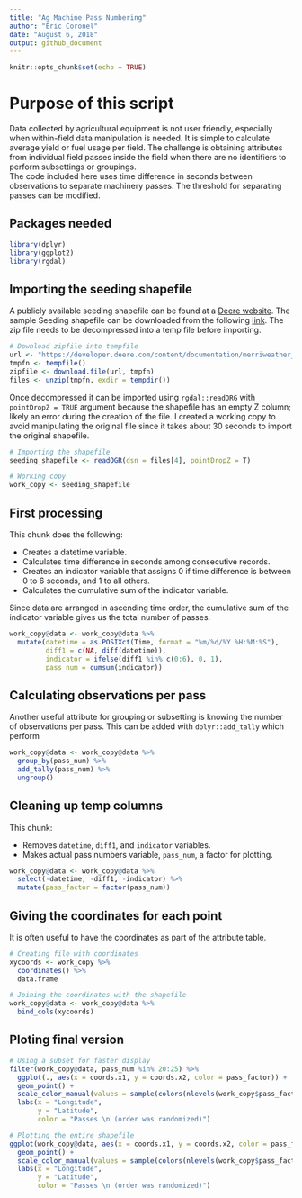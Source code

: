 ```yaml
---
title: "Ag Machine Pass Numbering"
author: "Eric Coronel"
date: "August 6, 2018"
output: github_document
---
```


```r
knitr::opts_chunk$set(echo = TRUE)
```

# Purpose of this script

Data collected by agricultural equipment is not user friendly, especially when within-field data manipulation is needed. It is simple to calculate average yield or fuel usage per field. The challenge is obtaining attributes from individual field passes inside the field when there are no identifiers to perform subsettings or groupings.  
The code included here uses time difference in seconds between observations to separate machinery passes. The threshold for separating passes can be modified.

## Packages needed
```r

library(dplyr)
library(ggplot2)
library(rgdal)

```

## Importing the seeding shapefile

A publicly available seeding shapefile can be found at a [Deere website](https://developer.deere.com/#!documentation&doc=.%2Fmyjohndeere%2FfieldOperations.htm&anchor=). The sample Seeding shapefile can be downloaded from the following [link](https://developer.deere.com/content/documentation/merriweather_seeding.zip). The zip file needs to be decompressed into a temp file before importing. 

```r
# Download zipfile into tempfile
url <- "https://developer.deere.com/content/documentation/merriweather_seeding.zip"
tmpfn <- tempfile()
zipfile <- download.file(url, tmpfn)
files <- unzip(tmpfn, exdir = tempdir())
```

Once decompressed it can be imported using `rgdal::readORG` with `pointDropZ = TRUE` argument because the shapefile has an empty Z column; likely an error during the creation of the file. I created a working copy to avoid manipulating the original file since it takes about 30 seconds to import the original shapefile.

```r
# Importing the shapefile
seeding_shapefile <- readOGR(dsn = files[4], pointDropZ = T)

# Working copy
work_copy <- seeding_shapefile
```

## First processing

This chunk does the following:

* Creates a datetime variable.
* Calculates time difference in seconds among consecutive records.
* Creates an indicator variable that assigns 0 if time difference is between 0 to 6 seconds, and 1 to all others.
* Calculates the cumulative sum of the indicator variable.   

Since data are arranged in ascending time order, the cumulative sum of the indicator variable gives us the total number of passes.

```r

work_copy@data <- work_copy@data %>%
  mutate(datetime = as.POSIXct(Time, format = "%m/%d/%Y %H:%M:%S"),
         diff1 = c(NA, diff(datetime)),
         indicator = ifelse(diff1 %in% c(0:6), 0, 1),
         pass_num = cumsum(indicator))

```

## Calculating observations per pass

Another useful attribute for grouping or subsetting is knowing the number of observations per pass. This can be added with `dplyr::add_tally` which perform

```r

work_copy@data <- work_copy@data %>%
  group_by(pass_num) %>%
  add_tally(pass_num) %>% 
  ungroup()

```

## Cleaning up temp columns

This chunk:

* Removes `datetime`, `diff1`, and `indicator` variables.
* Makes actual pass numbers variable, `pass_num`, a factor for plotting.

```r
work_copy@data <- work_copy@data %>%
  select(-datetime, -diff1, -indicator) %>%
  mutate(pass_factor = factor(pass_num))
```

## Giving the coordinates for each point

It is often useful to have the coordinates as part of the attribute table.

```r
# Creating file with coordinates
xycoords <- work_copy %>%
  coordinates() %>%
  data.frame

# Joining the coordinates with the shapefile
work_copy@data <- work_copy@data %>%
  bind_cols(xycoords)
```

## Ploting final version

```r
# Using a subset for faster display
filter(work_copy@data, pass_num %in% 20:25) %>% 
  ggplot(., aes(x = coords.x1, y = coords.x2, color = pass_factor)) +
  geom_point() +
  scale_color_manual(values = sample(colors(nlevels(work_copy$pass_factor)))) +
  labs(x = "Longitude",
       y = "Latitude",
       color = "Passes \n (order was randomized)")

# Plotting the entire shapefile
ggplot(work_copy@data, aes(x = coords.x1, y = coords.x2, color = pass_factor)) +
  geom_point() +
  scale_color_manual(values = sample(colors(nlevels(work_copy$pass_factor)))) +
  labs(x = "Longitude",
       y = "Latitude",
       color = "Passes \n (order was randomized)")
```
